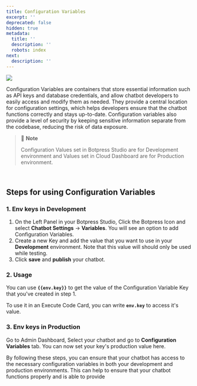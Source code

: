 ```yaml
---
title: Configuration Variables
excerpt: ''
deprecated: false
hidden: true
metadata:
  title: ''
  description: ''
  robots: index
next:
  description: ''
---
```

![](https://files.readme.io/5ba8b2f-image.png)

Configuration Variables are containers that store essential information such as API keys and database credentials, and allow chatbot developers to easily access and modify them as needed. They provide a central location for configuration settings, which helps developers ensure that the chatbot functions correctly and stays up-to-date. Configuration variables also provide a level of security by keeping sensitive information separate from the codebase, reducing the risk of data exposure.

> 📘 **Note**
>
> Configuration Values set in Botpress Studio are for Development environment and Values set in Cloud Dashboard are for Production environment.

<br />

## Steps for using Configuration Variables

### 1. Env keys in Development

1. On the Left Panel in your Botpress Studio, Click the Botpress Icon and select **Chatbot Settings** -> **Variables**. You will see an option to add Configuration Variables.
2. Create a new Key and add the value that you want to use in your **Development** environment. Note that this value will should only be used while testing.
3. Click **save** and **publish** your chatbot.

### 2. Usage

You can use **`{{env.key}}`** to get the value of the Configuration Variable Key that you've created in step 1.

To use it in an Execute Code Card, you can write **`env.key`** to access it's value.

### 3. Env keys in Production

Go to Admin Dashboard, Select your chatbot and go to **Configuration Variables** tab. You can now set your key's production value here.

By following these steps, you can ensure that your chatbot has access to the necessary configuration variables in both your development and production environments. This can help to ensure that your chatbot functions properly and is able to provide
